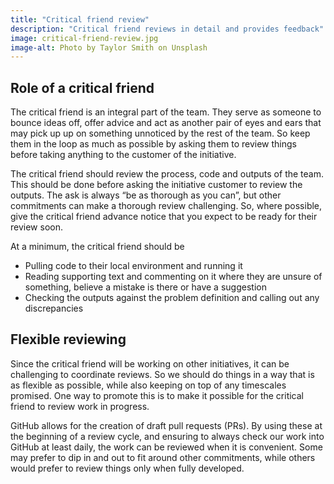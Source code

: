 ```yaml
---
title: "Critical friend review"
description: "Critical friend reviews in detail and provides feedback"
image: critical-friend-review.jpg
image-alt: Photo by Taylor Smith on Unsplash
---
```


## Role of a critical friend

The critical friend is an integral part of the team. They serve as someone to bounce ideas off, offer advice and act as another pair of eyes and ears that may pick up up on something unnoticed by the rest of the team. So keep them in the loop as much as possible by asking them to review things before taking anything to the customer of the initiative.

The critical friend should review the process, code and outputs of the team. This should be done before asking the initiative customer to review the outputs. The ask is always "be as thorough as you can", but other commitments can make a thorough review challenging. So, where possible, give the critical friend advance notice that you expect to be ready for their review soon.

At a minimum, the critical friend should be

- Pulling code to their local environment and running it
- Reading supporting text and commenting on it where they are unsure of something, believe a mistake is there or have a suggestion
- Checking the outputs against the problem definition and calling out any discrepancies

## Flexible reviewing

Since the critical friend will be working on other initiatives, it can be challenging to coordinate reviews. So we should do things in a way that is as flexible as possible, while also keeping on top of any timescales promised. One way to promote this is to make it possible for the critical friend to review work in progress.

GitHub allows for the creation of draft pull requests (PRs). By using these at the beginning of a review cycle, and ensuring to always check our work into GitHub at least daily, the work can be reviewed when it is convenient. Some may prefer to dip in and out to fit around other commitments, while others would prefer to review things only when fully developed.
